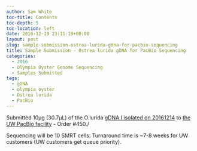 ```yaml
---
author: Sam White
toc-title: Contents
toc-depth: 5
toc-location: left
date: 2016-12-19 23:11:19+00:00
layout: post
slug: sample-submission-ostrea-lurida-gdna-for-pacbio-sequencing
title: Sample Submission - Ostrea lurida gDNA for PacBio Sequencing
categories:
  - 2016
  - Olympia Oyster Genome Sequencing
  - Samples Submitted
tags:
  - gDNA
  - olympia oyster
  - Ostrea lurida
  - PacBio
---
```


Submitted 10μg (30.7μL) of the O.lurida [gDNA I isolated on 20161214](https://robertslab.github.io/sams-notebook/posts/2016/2016-12-15-dna-isolation-ostrea-lurida-dna-for-pacbio-sequencing/) to [the UW PacBio facility](https://pacbio.gs.washington.edu/) - Order #450./

Sequencing will be 10 SMRT cells. Turnaround time is ~7-8 weeks for UW customers (UW customers get queue priority).
